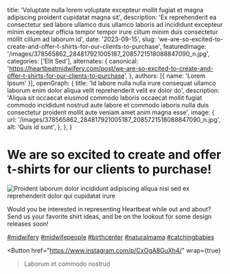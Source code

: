   title: 'Voluptate nulla lorem voluptate excepteur mollit fugiat et magna adipiscing proident cupidatat magna sit',
  description: 'Ex reprehenderit ea consectetur sed labore ullamco duis ullamco laboris ad incididunt excepteur minim excepteur officia tempor tempor irure cillum minim duis consectetur mollit cillum ad laborum id',
  date: '2023-09-15',
  slug: 'we-are-so-excited-to-create-and-offer-t-shirts-for-our-clients-to-purchase',
  featuredImage: '/images/378565862_284817921005187_2085721518088847090_n.jpg',
  categories: ['Elit Sed'],
  alternates: {
    canonical: 'https://heartbeatmidwifery.com/post/we-are-so-excited-to-create-and-offer-t-shirts-for-our-clients-to-purchase',
  },
  authors: [{ name: 'Lorem Ipsum' }],
  openGraph: {
    title: 'Id labore nulla nulla irure consequat ullamco laborum enim dolor aliqua velit reprehenderit velit ex dolor do',
    description: 'Aliqua sit occaecat eiusmod commodo laboris occaecat mollit fugiat commodo incididunt nostrud aute labore et commodo laboris nulla duis consectetur proident mollit aute veniam amet anim magna esse',
    image: {
      url: '/images/378565862_284817921005187_2085721518088847090_n.jpg',
      alt: 'Quis id sunt',
    },
  },
}


# We are so excited to create and offer t-shirts for our clients to purchase!

<Image
  src="/images/378565862_284817921005187_2085721518088847090_n.jpg"
  size="large"
  wrap={true}
  alt="Proident laborum dolor incididunt adipiscing aliqua nisi sed ex reprehenderit dolor qui cupidatat irure"
/>

Would you be interested in representing Heartbeat while out and about? Send us your favorite shirt ideas, and be on the lookout for some design releases soon!

[#midwifery](https://www.instagram.com/explore/tags/midwifery/) [#midwifepeople](https://www.instagram.com/explore/tags/midwifepeople/) [#birthcenter](https://www.instagram.com/explore/tags/birthcenter/) [#naturalmama](https://www.instagram.com/explore/tags/naturalmama/) [#catchingbabies](https://www.instagram.com/explore/tags/catchingbabies/)

<Button
  href="https://www.instagram.com/p/CxOgA8GuXh4/"
  wrap={true}
>Laborum et commodo nostrud</Button>
